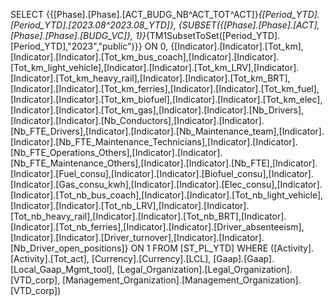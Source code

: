 SELECT {{[Phase].[Phase].[ACT_BUDG_NB^ACT_TOT^ACT]}*{[Period_YTD].[Period_YTD].[2023.08^2023.08_YTD]}, {SUBSET({[Phase].[Phase].[ACT],[Phase].[Phase].[BUDG_VC]}, 1)}*{TM1SubsetToSet([Period_YTD].[Period_YTD],"2023","public")}} ON 0, {[Indicator].[Indicator].[Tot_km],[Indicator].[Indicator].[Tot_km_bus_coach],[Indicator].[Indicator].[Tot_km_light_vehicle],[Indicator].[Indicator].[Tot_km_LRV],[Indicator].[Indicator].[Tot_km_heavy_rail],[Indicator].[Indicator].[Tot_km_BRT],[Indicator].[Indicator].[Tot_km_ferries],[Indicator].[Indicator].[Tot_km_fuel],[Indicator].[Indicator].[Tot_km_biofuel],[Indicator].[Indicator].[Tot_km_elec],[Indicator].[Indicator].[Tot_km_gas],[Indicator].[Indicator].[Nb_Drivers],[Indicator].[Indicator].[Nb_Conductors],[Indicator].[Indicator].[Nb_FTE_Drivers],[Indicator].[Indicator].[Nb_Maintenance_team],[Indicator].[Indicator].[Nb_FTE_Maintenance_Technicians],[Indicator].[Indicator].[Nb_FTE_Operations_Others],[Indicator].[Indicator].[Nb_FTE_Maintenance_Others],[Indicator].[Indicator].[Nb_FTE],[Indicator].[Indicator].[Fuel_consu],[Indicator].[Indicator].[Biofuel_consu],[Indicator].[Indicator].[Gas_consu_kwh],[Indicator].[Indicator].[Elec_consu],[Indicator].[Indicator].[Tot_nb_bus_coach],[Indicator].[Indicator].[Tot_nb_light_vehicle],[Indicator].[Indicator].[Tot_nb_LRV],[Indicator].[Indicator].[Tot_nb_heavy_rail],[Indicator].[Indicator].[Tot_nb_BRT],[Indicator].[Indicator].[Tot_nb_ferries],[Indicator].[Indicator].[Driver_absenteeism],[Indicator].[Indicator].[Driver_turnover],[Indicator].[Indicator].[Nb_Driver_open_positions]} ON 1 FROM [ST_PL_YTD] WHERE ([Activity].[Activity].[Tot_act], [Currency].[Currency].[LCL], [Gaap].[Gaap].[Local_Gaap_Mgmt_tool], [Legal_Organization].[Legal_Organization].[VTD_corp], [Management_Organization].[Management_Organization].[VTD_corp])
